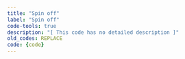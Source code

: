 ```yaml
---
title: "Spin off"
label: "Spin off"
code-tools: true
description: "[ This code has no detailed description ]"
old_codes: REPLACE
code: {code}
---
```

